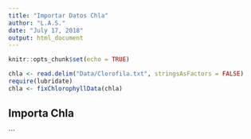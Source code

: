 ```yaml
---
title: "Importar Datos Chla"
author: "L.A.S."
date: "July 17, 2018"
output: html_document
---
```


```r
knitr::opts_chunk$set(echo = TRUE)

chla <- read.delim("Data/Clorofila.txt", stringsAsFactors = FALSE)
require(lubridate)
chla <- fixChlorophyllData(chla)


```

## Importa Chla



```
